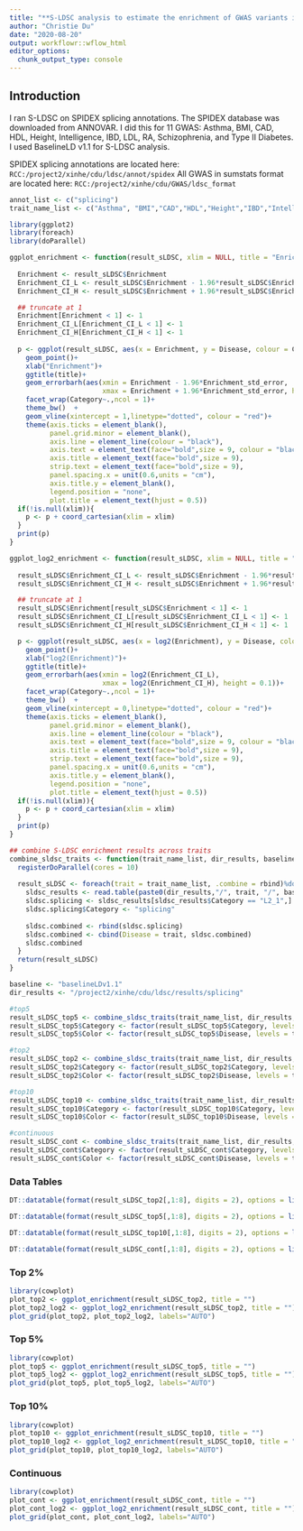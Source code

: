 ```yaml
---
title: "**S-LDSC analysis to estimate the enrichment of GWAS variants in predicted splicing variants**"
author: "Christie Du"
date: "2020-08-20"
output: workflowr::wflow_html
editor_options:
  chunk_output_type: console
---
```


## **Introduction**
I ran S-LDSC on SPIDEX splicing annotations. The SPIDEX database was downloaded from ANNOVAR. I did this for 11 GWAS: Asthma, BMI, CAD, HDL, Height, Intelligence, IBD, LDL, RA, Schizophrenia, and Type II Diabetes. I used BaselineLD v1.1 for S-LDSC analysis.

SPIDEX splicing annotations are located here: `RCC:/project2/xinhe/cdu/ldsc/annot/spidex`
All GWAS in sumstats format are located here: `RCC:/project2/xinhe/cdu/GWAS/ldsc_format`

```r
annot_list <- c("splicing")
trait_name_list <- c("Asthma", "BMI","CAD","HDL","Height","IBD","Intelligence","LDL","RA","Schizophrenia","T2D")
```

```r
library(ggplot2)
library(foreach)
library(doParallel)

ggplot_enrichment <- function(result_sLDSC, xlim = NULL, title = "Enrichment"){
  
  Enrichment <- result_sLDSC$Enrichment
  Enrichment_CI_L <- result_sLDSC$Enrichment - 1.96*result_sLDSC$Enrichment_std_error
  Enrichment_CI_H <- result_sLDSC$Enrichment + 1.96*result_sLDSC$Enrichment_std_error

  ## truncate at 1
  Enrichment[Enrichment < 1] <- 1
  Enrichment_CI_L[Enrichment_CI_L < 1] <- 1
  Enrichment_CI_H[Enrichment_CI_H < 1] <- 1
  
  p <- ggplot(result_sLDSC, aes(x = Enrichment, y = Disease, colour = Color))+
    geom_point()+
    xlab("Enrichment")+
    ggtitle(title)+
    geom_errorbarh(aes(xmin = Enrichment - 1.96*Enrichment_std_error, 
                       xmax = Enrichment + 1.96*Enrichment_std_error, height = 0.1))+ 
    facet_wrap(Category~.,ncol = 1)+
    theme_bw()  + 
    geom_vline(xintercept = 1,linetype="dotted", colour = "red")+
    theme(axis.ticks = element_blank(),  
          panel.grid.minor = element_blank(), 
          axis.line = element_line(colour = "black"), 
          axis.text = element_text(face="bold",size = 9, colour = "black"),
          axis.title = element_text(face="bold",size = 9),
          strip.text = element_text(face="bold",size = 9), 
          panel.spacing.x = unit(0.6,units = "cm"), 
          axis.title.y = element_blank(), 
          legend.position = "none", 
          plot.title = element_text(hjust = 0.5))
  if(!is.null(xlim)){
    p <- p + coord_cartesian(xlim = xlim)
  }
  print(p)
}

ggplot_log2_enrichment <- function(result_sLDSC, xlim = NULL, title = "Enrichment"){
  
  result_sLDSC$Enrichment_CI_L <- result_sLDSC$Enrichment - 1.96*result_sLDSC$Enrichment_std_error
  result_sLDSC$Enrichment_CI_H <- result_sLDSC$Enrichment + 1.96*result_sLDSC$Enrichment_std_error

  ## truncate at 1
  result_sLDSC$Enrichment[result_sLDSC$Enrichment < 1] <- 1
  result_sLDSC$Enrichment_CI_L[result_sLDSC$Enrichment_CI_L < 1] <- 1
  result_sLDSC$Enrichment_CI_H[result_sLDSC$Enrichment_CI_H < 1] <- 1

  p <- ggplot(result_sLDSC, aes(x = log2(Enrichment), y = Disease, colour = Color))+
    geom_point()+
    xlab("log2(Enrichment)")+
    ggtitle(title)+
    geom_errorbarh(aes(xmin = log2(Enrichment_CI_L), 
                       xmax = log2(Enrichment_CI_H), height = 0.1))+ 
    facet_wrap(Category~.,ncol = 1)+
    theme_bw()  + 
    geom_vline(xintercept = 0,linetype="dotted", colour = "red")+
    theme(axis.ticks = element_blank(),  
          panel.grid.minor = element_blank(), 
          axis.line = element_line(colour = "black"), 
          axis.text = element_text(face="bold",size = 9, colour = "black"),
          axis.title = element_text(face="bold",size = 9),
          strip.text = element_text(face="bold",size = 9), 
          panel.spacing.x = unit(0.6,units = "cm"), 
          axis.title.y = element_blank(), 
          legend.position = "none", 
          plot.title = element_text(hjust = 0.5))
  if(!is.null(xlim)){
    p <- p + coord_cartesian(xlim = xlim)
  }
  print(p)
}

## combine S-LDSC enrichment results across traits
combine_sldsc_traits <- function(trait_name_list, dir_results, baseline, topX, prefix){
  registerDoParallel(cores = 10)
  
  result_sLDSC <- foreach(trait = trait_name_list, .combine = rbind)%dopar%{
    sldsc_results <- read.table(paste0(dir_results,"/", trait, "/", baseline, "/", topX, "/", trait,"_", prefix, "_", baseline, ".results"), header = T, stringsAsFactors = F)
    sldsc.splicing <- sldsc_results[sldsc_results$Category == "L2_1",]
    sldsc.splicing$Category <- "splicing"
    
    sldsc.combined <- rbind(sldsc.splicing)
    sldsc.combined <- cbind(Disease = trait, sldsc.combined)
    sldsc.combined
  }
  return(result_sLDSC)
}
```

```r
baseline <- "baselineLDv1.1"
dir_results <- "/project2/xinhe/cdu/ldsc/results/splicing"

#top5
result_sLDSC_top5 <- combine_sldsc_traits(trait_name_list, dir_results, baseline, "top5", "hg19_spidex_0.05")
result_sLDSC_top5$Category <- factor(result_sLDSC_top5$Category, levels = rev(annot_list) )
result_sLDSC_top5$Color <- factor(result_sLDSC_top5$Disease, levels = trait_name_list)

#top2
result_sLDSC_top2 <- combine_sldsc_traits(trait_name_list, dir_results, baseline, "top2", "hg19_spidex_0.02")
result_sLDSC_top2$Category <- factor(result_sLDSC_top2$Category, levels = rev(annot_list) )
result_sLDSC_top2$Color <- factor(result_sLDSC_top2$Disease, levels = trait_name_list)

#top10
result_sLDSC_top10 <- combine_sldsc_traits(trait_name_list, dir_results, baseline, "top10", "hg19_spidex_0.10")
result_sLDSC_top10$Category <- factor(result_sLDSC_top10$Category, levels = rev(annot_list) )
result_sLDSC_top10$Color <- factor(result_sLDSC_top10$Disease, levels = trait_name_list)

#continuous
result_sLDSC_cont <- combine_sldsc_traits(trait_name_list, dir_results, baseline, "continuous", "hg19_spidex_dpsi_zscore")
result_sLDSC_cont$Category <- factor(result_sLDSC_cont$Category, levels = rev(annot_list) )
result_sLDSC_cont$Color <- factor(result_sLDSC_cont$Disease, levels = trait_name_list)
```

### Data Tables
```r
DT::datatable(format(result_sLDSC_top2[,1:8], digits = 2), options = list(scrollX = TRUE, keys = TRUE),rownames = F, caption = 'Table 1. Top 2%')

DT::datatable(format(result_sLDSC_top5[,1:8], digits = 2), options = list(scrollX = TRUE, keys = TRUE),rownames = F, caption = 'Table 2. Top 5%')

DT::datatable(format(result_sLDSC_top10[,1:8], digits = 2), options = list(scrollX = TRUE, keys = TRUE),rownames = F, caption = 'Table 3. Top 10%')

DT::datatable(format(result_sLDSC_cont[,1:8], digits = 2), options = list(scrollX = TRUE, keys = TRUE),rownames = F, caption = 'Table 4. Continuous Annotations')
```

### Top 2%
```r
library(cowplot)
plot_top2 <- ggplot_enrichment(result_sLDSC_top2, title = "")
plot_top2_log2 <- ggplot_log2_enrichment(result_sLDSC_top2, title = "")
plot_grid(plot_top2, plot_top2_log2, labels="AUTO")
```

### Top 5%
```r
library(cowplot)
plot_top5 <- ggplot_enrichment(result_sLDSC_top5, title = "")
plot_top5_log2 <- ggplot_log2_enrichment(result_sLDSC_top5, title = "")
plot_grid(plot_top5, plot_top5_log2, labels="AUTO")
```

### Top 10%
```r
library(cowplot)
plot_top10 <- ggplot_enrichment(result_sLDSC_top10, title = "")
plot_top10_log2 <- ggplot_log2_enrichment(result_sLDSC_top10, title = "")
plot_grid(plot_top10, plot_top10_log2, labels="AUTO")
```

### Continuous
```r
library(cowplot)
plot_cont <- ggplot_enrichment(result_sLDSC_cont, title = "")
plot_cont_log2 <- ggplot_log2_enrichment(result_sLDSC_cont, title = "")
plot_grid(plot_cont, plot_cont_log2, labels="AUTO")
```

